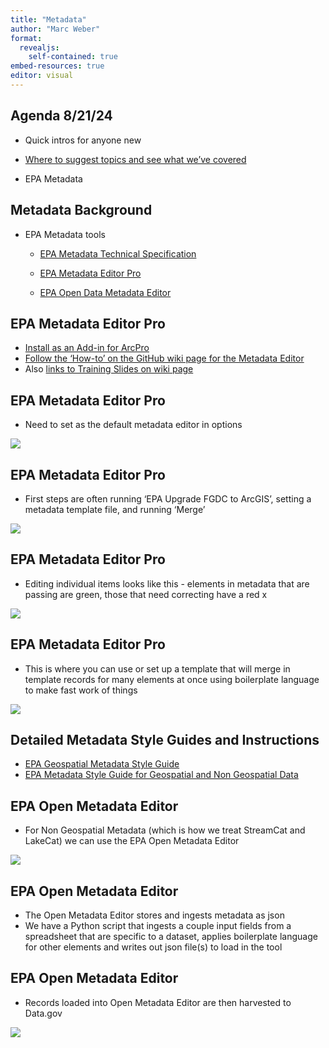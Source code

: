 ```yaml
---
title: "Metadata"
author: "Marc Weber"
format: 
  revealjs:
    self-contained: true
embed-resources: true
editor: visual
---
```


## Agenda 8/21/24

-   Quick intros for anyone new

-   [Where to suggest topics and see what we've covered](https://teams.microsoft.com/l/entity/0d820ecd-def2-4297-adad-78056cde7c78/_djb2_msteams_prefix_598208146?context=%7B%22channelId%22%3A%2219%3A50c2782cfb5041afacdc66f8fec51f93%40thread.skype%22%7D&tenantId=88b378b3-6748-4867-acf9-76aacbeca6a7)

-   EPA Metadata

## Metadata Background

-   EPA Metadata tools

    -   [EPA Metadata Technical Specification](https://www.epa.gov/geospatial/epa-metadata-technical-specification)

    -   [EPA Metadata Editor Pro](https://github.com/USEPA/EPA-Metadata-Editor-Pro)

    -   [EPA Open Data Metadata Editor](https://edg.epa.gov/epa-open-data-metadata-editor/)

## EPA Metadata Editor Pro

-   [Install as an Add-in for ArcPro](https://github.com/USEPA/EPA-Metadata-Editor-Pro/wiki/EME-Pro-Installation-Guide)
-   [Follow the 'How-to' on the GitHub wiki page for the Metadata Editor](https://github.com/USEPA/EPA-Metadata-Editor-Pro/wiki/Getting-Started-with-EME-Pro)
-   Also [links to Training Slides on wiki page](https://edg.epa.gov/data/public/OEI/EMEPROFILES/EMEProTraining.pdf)

## EPA Metadata Editor Pro

-   Need to set as the default metadata editor in options

![](ProSettingsMetada.png)

## EPA Metadata Editor Pro

-   First steps are often running 'EPA Upgrade FGDC to ArcGIS', setting a metadata template file, and running 'Merge'

![](EME%20Tools%20Ribbon.png)

## EPA Metadata Editor Pro

-   Editing individual items looks like this - elements in metadata that are passing are green, those that need correcting have a red x

![](EME%20Example%20Record.png)

## EPA Metadata Editor Pro

-   This is where you can use or set up a template that will merge in template records for many elements at once using boilerplate language to make fast work of things

![](EME%20Tools%20Ribbon2.png)

## Detailed Metadata Style Guides and Instructions

-   [EPA Geospatial Metadata Style Guide](https://www.epa.gov/geospatial/epa-geospatial-metadata-style-guide-using-eme-5-and-eme-pro#spatial-data-representation)
-   [EPA Metadata Style Guide for Geospatial and Non Geospatial Data](https://www.epa.gov/geospatial/epa-metadata-style-guide-geospatial-and-non-geospatial-data)

## EPA Open Metadata Editor

-   For Non Geospatial Metadata (which is how we treat StreamCat and LakeCat) we can use the EPA Open Metadata Editor

![](OpenMetadataEditor.png)

## EPA Open Metadata Editor

- The Open Metadata Editor stores and ingests metadata as json
- We have a Python script that ingests a couple input fields from a spreadsheet that are specific to a dataset, applies boilerplate language for other elements and writes out json file(s) to load in the tool

## EPA Open Metadata Editor
- Records loaded into Open Metadata Editor are then harvested to Data.gov

![](data_gov_example.png)